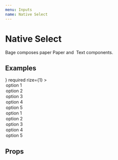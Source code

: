 ```yaml
---
menu: Inputs
name: Native Select
---
```



# Native Select

<span>
  Bage composes paper <Link to="/rkta/packages-ui-src-paper-paper">Paper</Link> and&nbsp;
  <Link to="/rkta/packages-ui-src-text-text">Text</Link> components.
</span>

## Examples

<Playground>
  <NativeSelect
    caption="Normal"
    prepend={
      <Addon>
        <Bug />
      </Addon>
    }
    required
    rize={1}
  >
    <option>option 1</option>
    <option>option 2</option>
    <option>option 3</option>
    <option>option 4</option>
    <option>option 5</option>
  </NativeSelect>
  <Divider invisible />
  <NativeSelect huge caption="Huge">
    <option>option 1</option>
    <option>option 2</option>
    <option>option 3</option>
    <option>option 4</option>
    <option>option 5</option>
  </NativeSelect>
</Playground>

## Props

<Props of={NativeSelect} />
